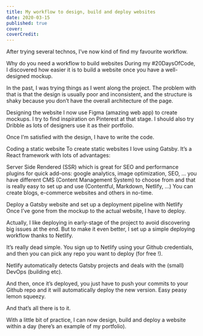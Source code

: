 ```yaml
---
title: My workflow to design, build and deploy websites
date: 2020-03-15
published: true
cover:
coverCredit:
---
```

After trying several technos, I’ve now kind of find my favourite workflow.

Why do you need a workflow to build websites
During my #20DaysOfCode, I discovered how easier it is to build a website once you have a well-designed mockup.

In the past, I was trying things as I went along the project. The problem with that is that the design is usually poor and inconsistent, and the structure is shaky because you don’t have the overall architecture of the page.

Designing the website
I now use Figma (amazing web app) to create mockups. I try to find inspiration on Pinterest at that stage. I should also try Dribble as lots of designers use it as their portfolio.

Once I’m satisfied with the design, I have to write the code.

Coding a static website
To create static websites I love using Gatsby. It’s a React framework with lots of advantages:

Server Side Rendered (SSR) which is great for SEO and performance
plugins for quick add-ons: google analytics, image optimization, SEO, ...
you have different CMS (Content Management System)  to choose from and that is really easy to set up and use (Contentful, Markdown, Netlify, ...)
You can create blogs, e-commerce websites and others in no-time.

Deploy a Gatsby website and set up a deployment pipeline with Netlify
Once I’ve gone from the mockup to the actual website, I have to deploy.

Actually, I like deploying in early-stage of the project to avoid discovering big issues at the end. But to make it even better, I set up a simple deploying workflow thanks to Netlify.

It’s really dead simple. You sign up to Netlify using your Github credentials, and then you can pick any repo you want to deploy (for free !).

Netlify automatically detects Gatsby projects and deals with the (small) DevOps (building etc).

And then, once it’s deployed, you just have to push your commits to your Github repo and it will automatically deploy the new version. Easy peasy lemon squeezy.

And that’s all there is to it.

With a little bit of practice, I can now design, build and deploy a website within a day (here’s an example of my portfolio).